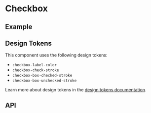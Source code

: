 
<Meta title="Docs/Components/Form/Checkbox" />

# Checkbox

## Example
<Canvas withSource="open">
  <Story id="components-form-checkbox--simple" />
</Canvas>

## Design Tokens
This component uses the following design tokens:

- `checkbox-label-color`
- `checkbox-check-stroke`
- `checkbox-box-checked-stroke`
- `checkbox-box-unchecked-stroke`

Learn more about design tokens in the [design tokens documentation](?path=/story/docs-design-tokens-getting-started--page).

## API
<ArgsTable of={Checkbox} />
